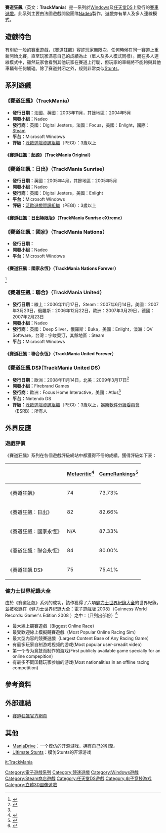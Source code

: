{{Infobox VG series
| width          = 
| title          = '''賽道狂飆'''（'''TrackMania'''）
| state          = 
| show image     = 
| image          = 
| caption        = 
| developer      = Nadeo
| publisher      = '''英國：'''Digital Jesters<br />'''法國：'''Focus<br />'''美國：'''Enlight<br />'''國際：'''[[Steam|Steam]]
| distributor    = 
| genre          = [[賽車遊戲|賽車遊戲]]
| first release version  = '''賽道狂飆'''
| first release date     = 2003年11月
| platforms = [[Microsoft_Windows|Microsoft Windows]]、[[Nintendo_DS|Nintendo DS]]
| spinoffs       = 
| website        = 
}}

'''賽道狂飆'''（英文：'''TrackMania'''）是一系列於[[Windows|Windows]]及[[任天堂DS|任天堂DS]]上發行的[[賽車遊戲|賽車遊戲]]。此系列主要由法國遊戲開發團隊[[Nadeo|Nadeo]]製作，遊戲亦有單人及多人連線模式。

== 遊戲特色 ==
有別於一般的賽車遊戲，《賽道狂飆》容許玩家無限次、任何時候在同一賽道上重新開始比賽，直至玩家滿意自己的成績為止（單人及多人模式同樣）。而在多人連線模式中，雖然玩家會看到其他玩家在賽道上行駛，但玩家的車輛將不能夠與其他車輛有任何觸碰。除了赛道封闭之外，规则非常类似[[Stunts|Stunts]]。

== 系列遊戲 ==
=== 《賽道狂飆》（TrackMania） ===
* '''發行日期：'''法國、英國：2003年11月，其餘地區：2004年5月
* '''開發小組：'''Nadeo
* '''發行商：'''英國：Digital Jesters，法國：Focus，美國：Enlight，國際：[[Steam|Steam]]
* '''平台：'''Microsoft Windows
* '''評級：'''[[泛歐遊戲資訊組織|泛歐遊戲資訊組織]]（PEGI）：3歲以上

==== 《賽道狂飆：起源》（TrackMania Original） ====

=== 《賽道狂飆：日出》（TrackMania Sunrise） ===
* '''發行日期：'''英國：2005年4月，其餘地區：2005年5月
* '''開發小組：'''Nadeo
* '''發行商：'''英國：Digital Jesters，美國：Enlight
* '''平台：'''Microsoft Windows
* '''評級：'''[[泛歐遊戲資訊組織|泛歐遊戲資訊組織]]（PEGI）：3歲以上

==== 《賽道狂飆：日出極限版》（TrackMania Sunrise eXtreme） ====

=== 《賽道狂飆：國家》（TrackMania Nations） ===
* '''發行日期：'''
* '''開發小組：'''Nadeo
* '''平台：'''Microsoft Windows

==== 《賽道狂飆：國家永恆》（TrackMania Nations Forever） ====
<ref>{{Cite web |url=http://store.steampowered.com/app/11020/?snr=1_7_7_230_150_16 |title=Steam 上的 TrackMania Nations Forever |publisher=Steam |language=en, zh-Hans |accessdate=2016-10-19 |archive-date=2019-11-28 |archive-url=https://web.archive.org/web/20191128021434/https://store.steampowered.com/app/11020/?snr=1_7_7_230_150_16 |dead-url=no }}</ref>
=== 《賽道狂飆：聯合》（TrackMania United） ===
* '''發行日期：'''線上：2006年11月17日，Steam：2007年6月14日，美國：2007年3月23日，俄羅斯：2006年12月22日，歐洲：2007年3月29日，德國：2007年2月23日
* '''開發小組：'''Nadeo
* '''發行商：'''英國：Deep Silver，俄羅斯：Buka，美國：Enlight，澳洲：QV Software，台灣：宇峻奧汀，其餘地區：Steam
* '''平台：'''Microsoft Windows

==== 《賽道狂飆：聯合永恆》（TrackMania United Forever） ====

=== 《賽道狂飆 DS》（TrackMania United DS） ===
* '''發行日期：'''歐洲：2008年11月14日，北美：2009年3月17日<ref name="TrackMania DS dated for North America, published by...Atlus?">{{cite web|url=http://www.dsfanboy.com/2008/11/19/trackmania-ds-dated-for-north-america-published-by-atlus/|title=TrackMania DS dated for North America, published by...Atlus?|accessdate=2008-12-08|date=2008-10-19|archive-date=2019-12-07|archive-url=https://web.archive.org/web/20191207080419/http://www.dsfanboy.com/2008/11/19/trackmania-ds-dated-for-north-america-published-by-atlus/|dead-url=no}}</ref>
* '''開發小組：'''Firebrand Games
* '''發行商：'''歐洲：Focus Home Interactive，美國：Atlus<ref name="TrackMania DS dated for North America, published by...Atlus?"/>
* '''平台：'''Nintendo DS
* '''評級：'''[[泛歐遊戲資訊組織|泛歐遊戲資訊組織]]（PEGI）：3歲以上，[[娛樂軟件分級委員會|娛樂軟件分級委員會]]（ESRB）：所有人

== 外界反應 ==
=== 遊戲評價 ===
《賽道狂飆》系列在各個遊戲評級網站中都獲得不俗的成績。獲得評級如下表：
{| class="wikitable"
|-
!
![[Metacritic|Metacritic]]<ref>{{cite web|url=http://www.metacritic.com/search/process?sort=relevance&termType=all&ts=trackmania|title=Search Results|publisher=Metacritic|accessdate=2009-04-27|archive-date=2009-08-28|archive-url=https://web.archive.org/web/20090828041732/http://www.metacritic.com/search/process?sort=relevance&termType=all&ts=trackmania|dead-url=no}}</ref>
![[GameRankings|GameRankings]]<ref>{{cite web|url=http://www.gamerankings.com/browse.html?search=trackmania&numrev=3|title=Browse and Search Games|publisher=GameRankings|accessdate=2009-04-27|archive-date=2016-03-04|archive-url=https://web.archive.org/web/20160304133007/http://www.gamerankings.com/browse.html?search=trackmania&numrev=3|dead-url=no}}</ref>
|-
!《賽道狂飆》
| 74 || 73.73%
|-
!《賽道狂飆：日出》
| 82 || 82.66%
|-
!《賽道狂飆：國家永恆》 
| N/A || 87.33%
|-
!《賽道狂飆：聯合永恆》
| 84 || 80.00%
|-
!《賽道狂飆 DS》
| 75 || 75.41%
|}

=== 健力士世界紀錄大全 ===
由於《賽道狂飆》系列的成功，該作獲得了六項[[健力士世界紀錄大全|健力士世界紀錄大全]]的世界紀錄，並被收錄在《健力士世界紀錄大全：電子遊戲版 2008》（Guinness World Records: Gamer's Edition 2008 ）之中：（只列出部份）<ref>{{cite book|title=Guinness World Records Gamer's Edition|url=https://archive.org/details/guinnessworldrec00guin_0|isbn=1904994210|pages=[https://archive.org/details/guinnessworldrec00guin_0/page/150 150]-151|author=Guinness World Records|date=2008-03-11}}</ref>
* 最大線上競賽遊戲（Biggest Online Race）
* 最受歡迎線上模擬競賽遊戲（Most Popular Online Racing Sim）
* 最大型內容的競賽遊戲（Largest Content Base of Any Racing Game）
* 有最多玩家自制游戏视频的游戏(Most popular user-creadit video)
* 第一个专为竞技而制作的游戏(First publicly available game specially for an online compepition)
* 有最多不同国籍玩家参加的游戏(Most nationalities in an offline racing competition)

== 參考資料 ==
{{Reflist}}

== 外部連結 ==
* {{en}} [http://www.trackmania.com/ 賽道狂飆官方網頁] {{Wayback|url=http://www.trackmania.com/ |date=20050414015309 }}

== 其他 ==
* [[ManiaDrive|ManiaDrive]]：一个模仿的开源游戏，拥有自己的引擎。
* [[Ultimate_Stunts|Ultimate Stunts]]：模仿Stunts的开源游戏

{{DEFAULTSORT:TrackMania}}
[[Category:電子遊戲系列|Category:電子遊戲系列]]
[[Category:競速遊戲|Category:競速遊戲]]
[[Category:Windows遊戲|Category:Windows遊戲]]
[[Category:Steam商店遊戲|Category:Steam商店遊戲]]
[[Category:任天堂DS遊戲|Category:任天堂DS遊戲]]
[[Category:电子竞技游戏|Category:电子竞技游戏]]
[[Category:立體3D圖像遊戲|Category:立體3D圖像遊戲]]

[[it:TrackMania|it:TrackMania]]